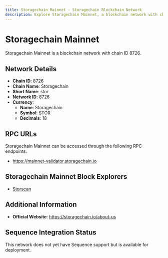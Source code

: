 ```yaml
--- 
title: Storagechain Mainnet - Storagechain Blockchain Network
description: Explore Storagechain Mainnet, a blockchain network with chain ID 8726. Learn about its native currency, Storagechain, and how to interact with the network.
---
```


# Storagechain Mainnet

Storagechain Mainnet is a blockchain network with chain ID 8726.

## Network Details

- **Chain ID**: 8726
- **Chain Name**: Storagechain
- **Short Name**: stor
- **Network ID**: 8726
- **Currency**: 
  - **Name**: Storagechain
  - **Symbol**: STOR
  - **Decimals**: 18

## RPC URLs

Storagechain Mainnet can be accessed through the following RPC endpoints:

- https://mainnet-validator.storagechain.io

## Storagechain Mainnet Block Explorers

- [Storscan](https://explorer-storagechain.invo.zone/?network=StorageChain)

## Additional Information

- **Official Website**: https://storagechain.io/about-us

## Sequence Integration Status

This network does not yet have Sequence support but is available for deployment.
